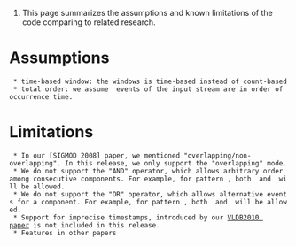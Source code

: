 #This page summarizes the assumptions and known limitations of the code comparing to related research.

= Assumptions =
  * time-based window: the windows is time-based instead of count-based
  * total order: we assume  events of the input stream are in order of occurrence time.
 
= Limitations =

  * In our [SIGMOD 2008] paper, we mentioned "overlapping/non-overlapping". In this release, we only support the "overlapping" mode.
  * We do not support the "AND" operator, which allows arbitrary order among consecutive components. For example, for pattern {{{SEQ(A, (B AND C), D)}}}, both {{{SEQ(A, B, C, D)}}} and {{{SEQ(A, C, B, D)}}} will be allowed.
  * We do not support the "OR" operator, which allows alternative events for a component. For example, for pattern {{{SEQ (A, (B OR C), D)}}}, both {{{SEQ(A, B, D)}}} and {{{SEQ(A, C, D)}}} will be allowed.
  * Support for imprecise timestamps, introduced by our [http://sase-umass.googlecode.com/files/sase-vldb10.pdf VLDB2010 paper] is not included in this release.
  * Features in other papers